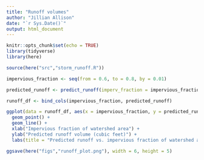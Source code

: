 ```yaml
---
title: "Runoff volumes"
author: "Jillian Allison"
date: "`r Sys.Date()`"
output: html_document
---
```


```r
knitr::opts_chunk$set(echo = TRUE)
library(tidyverse)
library(here)
```

```r
source(here("src","storm_runoff.R"))
```

```r
impervious_fraction <- seq(from = 0.6, to = 0.8, by = 0.01)

predicted_runoff <- predict_runoff(imperv_fraction = impervious_fraction, watershed_area = 182)

runoff_df <- bind_cols(impervious_fraction, predicted_runoff)

```

```r
ggplot(data = runoff_df, aes(x = impervious_fraction, y = predicted_runoff)) + 
  geom_point() + 
  geom_line() +
  xlab("Impervious fraction of watershed area") +
  ylab("Predicted runoff volume (cubic feet)") + 
  labs(title = "Predicted runoff vs. impervious fraction of watershed area")

ggsave(here("figs","runoff_plot.png"), width = 6, height = 5)
```

